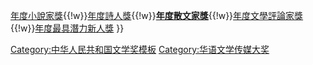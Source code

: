 {{Navbox
| name       = 華語文學傳媒大獎年度散文家獎
| title      = [[華語文學傳媒大獎|<span style="color:#fff">華語文學傳媒大獎</span>]]{{{1|}}}年度散文家獎
| titlestyle = background:darkblue;color:white;
| state     = {{{state<includeonly>|autocollapse</includeonly>}}}
| bodyclass = hlist
| list1 = 
* 2002年：[[李国文 (作家)|李國文]]
* 2003年：[[余光中]]
* 2004年：[[南帆]]
* 2005年：[[徐晓 (作家)|徐曉]]
* 2006年：[[李辉 (作家)|李輝]]
* 2007年：[[舒婷]]
* 2008年：[[李西闽]]
* 2009年：[[张承志]]
* 2010年：[[齊邦媛]]
* 2011年：[[赵越胜]]
* 2012年：[[梁鸿 (作家)|梁鸿]]
* 2013年：[[李辉 (作家)|李輝]]
* 2014年：[[毛尖]]
* 2015年：[[赵柏田]]
* 2016年：[[李敬澤]]
* 2017年：[[周晓枫]]
* 2018年：[[罗新]]

|below = [[:Template:華語文學傳媒大獎年度傑出作家獎|年度傑出作家獎]]{{!w}}[[:Template:華語文學傳媒大獎年度小說家獎|年度小說家獎]]{{!w}}[[:Template:華語文學傳媒大獎年度詩人獎|年度詩人獎]]{{!w}}[[:Template:華語文學傳媒大獎年度散文家獎|'''年度散文家獎''']]{{!w}}[[:Template:華語文學傳媒大獎年度文學評論家獎|年度文學評論家獎]]{{!w}}[[:Template:華語文學傳媒大獎年度最具潛力新人獎|年度最具潛力新人獎]]
}}<noinclude>
{{collapsible option}}
[[Category:中华人民共和国文学奖模板]]
[[Category:华语文学传媒大奖]]
</noinclude>